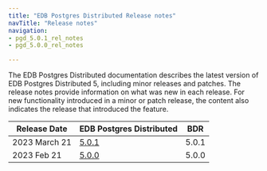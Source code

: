 ```yaml
---
title: "EDB Postgres Distributed Release notes"
navTitle: "Release notes"
navigation:
- pgd_5.0.1_rel_notes
- pgd_5.0.0_rel_notes

---
```


The EDB Postgres Distributed documentation describes the latest version of EDB
Postgres Distributed 5, including minor releases and patches. The release notes
provide information on what was new in each release. For new functionality
introduced in a minor or patch release, the content also indicates the release
that introduced the feature.

| Release Date | EDB Postgres Distributed     | BDR   |
| ------------ | ---------------------------- | ----- |
| 2023 March 21 | [5.0.1](pgd_5.0.1_rel_notes)  | 5.0.1 |
| 2023 Feb 21 | [5.0.0](pgd_5.0.0_rel_notes)  | 5.0.0 |

